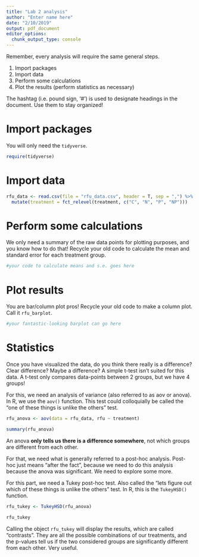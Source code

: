 ```yaml
---
title: "Lab 2 analysis"
author: "Enter name here"
date: "2/10/2019"
output: pdf_document
editor_options: 
  chunk_output_type: console
---
```


Remember, every analysis will require the same general steps.

1. Import packages
2. Import data
3. Perform some calculations
4. Plot the results (perform statistics as necessary)

The hashtag (i.e. pound sign, '#') is used to designate headings in the document. Use them to stay organized!


# Import packages

You will only need the `tidyverse`.

```r
require(tidyverse)
```


# Import data

```r
rfu_data <- read.csv(file = "rfu_data.csv", header = T, sep = ",") %>%
  mutate(treatment = fct_relevel(treatment, c("C", "N", "P", "NP")))
```


# Perform some calculations

We only need a summary of the raw data points for plotting purposes, and you know how to do that! Recycle your old code to calculate the mean and standard error for each treatment group. 

```r
#your code to calculate means and s.e. goes here

```

# Plot results

You are bar/column plot pros! Recycle your old code to make a column plot. Call it `rfu_barplot`. 

```r
#your fantastic-looking barplot can go here

```



# Statistics

Once you have visualized the data, do you think there really is a difference? Clear difference? Maybe a difference? A simple t-test isn't suited for this data. A t-test only compares data-points between 2 groups, but we have 4 groups!

For this, we need an analysis of variance (also referred to as aov or anova). In R, we use the `aov()` function. This test could colloquially be called the "one of these things is unlike the others" test.

```r
rfu_anova <- aov(data = rfu_data, rfu ~ treatment)

summary(rfu_anova)
```

An anova **only tells us there is a difference somewhere**, not which groups are different from each other. 

For that, we need what is generally referred to a post-hoc analysis. Post-hoc just means "after the fact", because we need to do this analysis because the anova was significant. We need to explore some more.

For this part, we need a Tukey post-hoc test. Also called the "lets figure out which of these things is unlike the others" test. In R, this is the `TukeyHSD()` function.

```r
rfu_tukey <- TukeyHSD(rfu_anova)

rfu_tukey
```

Calling the object `rfu_tukey` will display the results, which are called "contrasts". They are all the possible combinations of our treatments, and the p-values tell us if the two considered groups are significantly different from each other. Very useful. 

